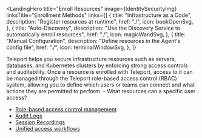 
<LandingHero
  title="Enroll Resources"
  image={IdentitySecurityImg}
  linksTitle="Enrollment Methods"
  links={[
    {
      title: "Infrastructure as a Code",
      description: "Register resources at runtime",
      href: "./",
      icon: bookOpenSvg,
    },
    {
      title: "Auto-Discovery",
      description: "Use the Discovery Service to automatically enroll resources",
      href: "./",
      icon: magicWandSvg,
    },
    {
      title: "Manual Configuration",
      description: "Define resources in the Agent's config file",
      href: "./",
      icon: terminalWindowSvg,
    },
  ]}
>
Teleport helps you secure infrastructure resources such as servers, databases, and Kubernetes clusters by enforcing strong access controls and auditability. Once a resource is enrolled with Teleport, access to it can be managed through the Teleport role-based access control (RBAC) system, allowing you to define which users or teams can connect and what actions they are permitted to perform.  - What resources can a specific user access?
- [Role-based access control management](../../enroll-resources/server-access/introduction.mdx)
- [Audit Logs](../../enroll-resources/server-access/introduction.mdx)
- [Session Recordings](../../enroll-resources/server-access/introduction.mdx)
- [Unified access workflows](../../enroll-resources/server-access/introduction.mdx)
</LandingHero>
